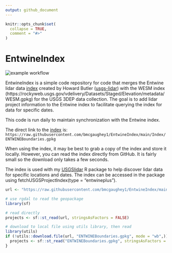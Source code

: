 ```yaml
---
output: github_document
---
```


<!-- README.md is generated from README.Rmd. Please edit that file -->

```r
knitr::opts_chunk$set(
  collapse = TRUE,
  comment = "#>"
)
```

# EntwineIndex

<!-- badges: start -->
![example workflow](https://github.com/bmcgaughey1/EntwineIndex/actions/workflows/main.yml/badge.svg)
<!-- badges: end -->

EntwineIndex is a simple code repository for code that merges the Entwine lidar data
[index](https://raw.githubusercontent.com/hobu/usgs-lidar/master/boundaries/resources.geojson) created
by Howard Butler ([usgs-lidar](https://github.com/hobu/usgs-lidar)) with the WESM 
index (https://rockyweb.usgs.gov/vdelivery/Datasets/Staged/Elevation/metadata/WESM.gpkg) for the USGS
3DEP data collection. The goal is to add lidar project
information to the Entwine index to facilitate querying the index for data for specific dates.

This code is run daily to maintain synchronization with the Entwine index.

The direct link to the 
[index](https://raw.githubusercontent.com/bmcgaughey1/EntwineIndex/main/Index/ENTWINEBoundaries.gpkg) is:
`https://raw.githubusercontent.com/bmcgaughey1/EntwineIndex/main/Index/ENTWINEBoundaries.gpkg`

When using the index, it may be best to grab a copy of the index and store it locally. However, you 
can read the index directly from GitHub. It is fairly small so the download only takes a few seconds.

The index is used with my [USGSlidar](https://github.com/bmcgaughey1/USGSlidar) R package to help discover
lidar data for specific locations and dates. The index can be accessed in the package using 
fetchUSGSProjectIndex(type = "entwineplus").

```r
url <- "https://raw.githubusercontent.com/bmcgaughey1/EntwineIndex/main/Index/ENTWINEBoundaries.gpkg"

# use rgdal to read the geopackage
library(sf)

# read directly
projects <- sf::st_read(url, stringsAsFactors = FALSE)

# download to local file using utils library, then read
library(utils)
if (!utils::download.file(url, "ENTWINEBoundaries.gpkg", mode = "wb",)) {
  projects <- sf::st_read("ENTWINEBoundaries.gpkg", stringsAsFactors = FALSE)
}
```

